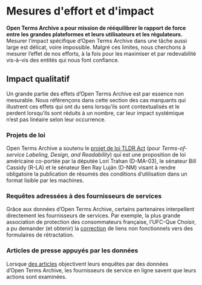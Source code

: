# Mesures d'effort et d'impact

**Open Terms Archive a pour mission de rééquilibrer le rapport de force entre les grandes plateformes et leurs utilisateurs et les régulateurs.** Mesurer l’impact spécifique d’Open Terms Archive dans une tâche aussi large est délicat, voire impossible. Malgré ces limites, nous cherchons à mesurer l’effet de nos efforts, à la fois pour les maximiser et par redevabilité vis-à-vis des entités qui nous font confiance.

## Impact qualitatif

Un grande partie des effets d’Open Terms Archive est par essence non mesurable. Nous référençons dans cette section des cas marquants qui illustrent ces effets qui ont du sens lorsqu’ils sont contextualisés et le perdent lorsqu’ils sont réduits à un nombre, car leur impact systémique n’est pas linéaire selon leur occurrence.

### Projets de loi

Open Terms Archive a soutenu le [projet de loi TLDR Act](https://www.lifewire.com/the-tldr-act-could-help-you-make-sense-of-terms-of-service-agreements-5216643) (pour _Terms-of-service Labeling, Design, and Readability_) qui est une proposition de loi américaine co-portée par la députée Lori Trahan (D-MA-03), le sénateur Bill Cassidy (R-LA) et le sénateur Ben Ray Luján (D-NM) visant à rendre obligatoire la publication de résumés des conditions d’utilisation dans un format lisible par les machines.

### Requêtes adressées à des fournisseurs de services

Grâce aux données d’Open Terms Archive, certains partenaires interpellent directement les fournisseurs de services. Par exemple, la plus grande association de protection des consommateurs française, l’UFC-Que Choisir, a pu demander (et obtenir) la [correction](https://github.com/OpenTermsArchive/france-versions/commit/0184178ee2fffbd5283c50f114e3211667391b15) de liens non fonctionnels vers des formulaires de rétractation.

### Articles de presse appuyés par les données

Lorsque [des articles](https://techcrunch.com/2021/09/06/protonmail-logged-ip-address-of-french-activist-after-order-by-swiss-authorities/) objectivent leurs enquêtes par des données d’Open Terms Archive, les fournisseurs de service en ligne savent que leurs actions sont examinées.
